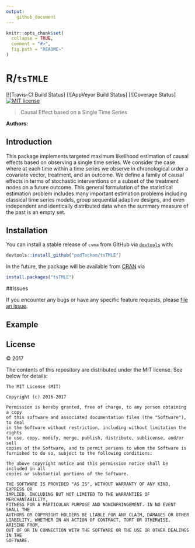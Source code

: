```yaml
---
output: 
    github_document
---
```


<!-- README.md is generated from README.Rmd. Please edit that file -->

```r
knitr::opts_chunk$set(
  collapse = TRUE,
  comment = "#>",
  fig.path = "README-"
)
```

# R/`tsTMLE`

[![Travis-CI Build Status]
[![AppVeyor Build  Status]
[![Coverage Status]
[![MIT license](http://img.shields.io/badge/license-MIT-brightgreen.svg)](http://opensource.org/licenses/MIT)

> Causal Effect based on a Single Time Series

__Authors:__ 

## Introduction

This package implements targeted maximum likelihood estimation of causal effects based on observing a single time series. We consider the case where at each time within a time series we observe in chronological order a covariate vector, treatment, and an outcome. We define a family of causal effects in terms of stochastic interventions on a subset of the treatment nodes on a future outcome. This general formulation of the statistical estimation problem includes many important estimation problems including classical time series models, group sequential adaptive designs, and even independent and identically distributed data when the summary measure of the past is an empty set. 

## Installation

You can install a stable release of `cvma` from GitHub via
[`devtools`](https://www.rstudio.com/products/rpackages/devtools/) with:

```r
devtools::install_github("podTockom/tsTMLE")
```

In the future, the package will be available from [CRAN](https://cran.r-project.org/) via

```r
install.packages("tsTMLE")
```

##Issues

If you encounter any bugs or have any specific feature requests, please [file an issue](https://github.com/podTockom/tsTMLE/issues).

## Example

## License
&copy; 2017 

The contents of this repository are distributed under the MIT license. See
below for details:
```
The MIT License (MIT)

Copyright (c) 2016-2017 

Permission is hereby granted, free of charge, to any person obtaining a copy
of this software and associated documentation files (the "Software"), to deal
in the Software without restriction, including without limitation the rights
to use, copy, modify, merge, publish, distribute, sublicense, and/or sell
copies of the Software, and to permit persons to whom the Software is
furnished to do so, subject to the following conditions:

The above copyright notice and this permission notice shall be included in all
copies or substantial portions of the Software.

THE SOFTWARE IS PROVIDED "AS IS", WITHOUT WARRANTY OF ANY KIND, EXPRESS OR
IMPLIED, INCLUDING BUT NOT LIMITED TO THE WARRANTIES OF MERCHANTABILITY,
FITNESS FOR A PARTICULAR PURPOSE AND NONINFRINGEMENT. IN NO EVENT SHALL THE
AUTHORS OR COPYRIGHT HOLDERS BE LIABLE FOR ANY CLAIM, DAMAGES OR OTHER
LIABILITY, WHETHER IN AN ACTION OF CONTRACT, TORT OR OTHERWISE, ARISING FROM,
OUT OF OR IN CONNECTION WITH THE SOFTWARE OR THE USE OR OTHER DEALINGS IN THE
SOFTWARE.
```
